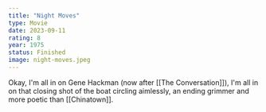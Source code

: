 ```yaml
---
title: "Night Moves"
type: Movie
date: 2023-09-11
rating: 8
year: 1975
status: Finished
image: night-moves.jpeg
---
```


Okay, I'm all in on Gene Hackman (now after [[The Conversation]]), I'm all in on that closing shot of the boat circling aimlessly, an ending grimmer and more poetic than [[Chinatown]].
